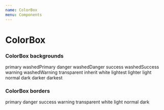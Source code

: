 ```yaml
---
name: ColorBox
menu: Components
---
```



# ColorBox

<Props of={ColorBox} />


### ColorBox backgrounds

<Playground>
  <ColorBox bgColor="primary">primary</ColorBox>
  <Spacer />
  <ColorBox bgColor="washedPrimary">washedPrimary</ColorBox>
  <Spacer />
  <ColorBox bgColor="danger">danger</ColorBox>
  <Spacer />
  <ColorBox bgColor="washedDanger">washedDanger</ColorBox>
  <Spacer />
  <ColorBox bgColor="success">success</ColorBox>
  <Spacer />
  <ColorBox bgColor="washedSuccess">washedSuccess</ColorBox>
  <Spacer />
  <ColorBox bgColor="warning">warning</ColorBox>
  <Spacer />
  <ColorBox bgColor="washedWarning">washedWarning</ColorBox>
  <Spacer />
  <ColorBox bgColor="transparent">transparent</ColorBox>
  <Spacer />
  <ColorBox bgColor="inherit">inherit</ColorBox>
  <Spacer />
  <ColorBox bgColor="white">white</ColorBox>
  <Spacer />
  <ColorBox bgColor="lightest">lightest</ColorBox>
  <Spacer />
  <ColorBox bgColor="lighter">lighter</ColorBox>
  <Spacer />
  <ColorBox bgColor="light">light</ColorBox>
  <Spacer />
  <ColorBox bgColor="normal">normal</ColorBox>
  <Spacer />
  <ColorBox bgColor="dark">dark</ColorBox>
  <Spacer />
  <ColorBox bgColor="darker">darker</ColorBox>
  <Spacer />
  <ColorBox bgColor="darkest">darkest</ColorBox>
</Playground>


### ColorBox borders

<Playground>
  <ColorBox className="border" borderColor="primary">primary</ColorBox>
  <Spacer />
  <ColorBox className="border" borderColor="danger">danger</ColorBox>
  <Spacer />
  <ColorBox className="border" borderColor="success">success</ColorBox>
  <Spacer />
  <ColorBox className="border" borderColor="warning">warning</ColorBox>
  <Spacer />
  <ColorBox className="border" borderColor="transparent">transparent</ColorBox>
  <Spacer />
  <ColorBox className="border" borderColor="white">white</ColorBox>
  <Spacer />
  <ColorBox className="border" borderColor="light">light</ColorBox>
  <Spacer />
  <ColorBox className="border" borderColor="normal">normal</ColorBox>
  <Spacer />
  <ColorBox className="border" borderColor="dark">dark</ColorBox>
</Playground>
